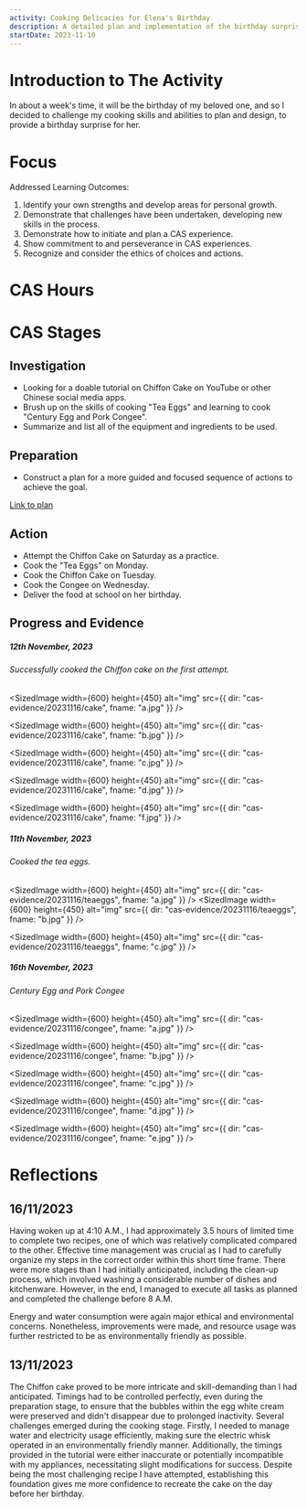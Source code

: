 ```yaml
---
activity: Cooking Delicacies for Elena's Birthday
description: A detailed plan and implementation of the birthday surprise for my friend Elena.
startDate: 2023-11-10
---
```


# Introduction to The Activity

In about a week's time, it will be the birthday of my beloved one, and so I decided to challenge my cooking skills and abilities to plan and design, to provide a birthday surprise for her.

# Focus

Addressed Learning Outcomes:

1. Identify your own strengths and develop areas for personal growth.
2. Demonstrate that challenges have been undertaken, developing new skills in the process.
3. Demonstrate how to initiate and plan a CAS experience.
4. Show commitment to and perseverance in CAS experiences.
5. Recognize and consider the ethics of choices and actions.

# CAS Hours

<CASStrandsHours creativityHours={5} activityHours={0} serviceHours={1} />

# CAS Stages

## Investigation

- Looking for a doable tutorial on Chiffon Cake on YouTube or other Chinese social media apps.
- Brush up on the skills of cooking "Tea Eggs" and learning to cook "Century Egg and Pork Congee".
- Summarize and list all of the equipment and ingredients to be used.

## Preparation

- Construct a plan for a more guided and focused sequence of actions to achieve the goal.

[Link to plan](https://drive.google.com/file/d/1xGx97oHgvNpyUF3ImNTRXxvRVJ0zfpst/view?usp=share_link)

## Action

- Attempt the Chiffon Cake on Saturday as a practice.
- Cook the "Tea Eggs" on Monday.
- Cook the Chiffon Cake on Tuesday.
- Cook the Congee on Wednesday.
- Deliver the food at school on her birthday.

## Progress and Evidence

<Box color="green">
  <h5 className="text-center w-full font-bold box">12th November, 2023</h5>
  <h6 className="text-center w-full font-bold box">
    Successfully cooked the Chiffon cake on the first attempt.
  </h6>
</Box>

<SizedImage
  width={600}
  height={450}
  alt="img"
  src={{ dir: "cas-evidence/20231116/cake", fname: "a.jpg" }}
/>

<SizedImage
  width={600}
  height={450}
  alt="img"
  src={{ dir: "cas-evidence/20231116/cake", fname: "b.jpg" }}
/>

<SizedImage
  width={600}
  height={450}
  alt="img"
  src={{ dir: "cas-evidence/20231116/cake", fname: "c.jpg" }}
/>

<SizedImage
  width={600}
  height={450}
  alt="img"
  src={{ dir: "cas-evidence/20231116/cake", fname: "d.jpg" }}
/>

<SizedImage
  width={600}
  height={450}
  alt="img"
  src={{ dir: "cas-evidence/20231116/cake", fname: "f.jpg" }}
/>

<Box color="orange">
  <h5 className="text-center w-full font-bold box">11th November, 2023</h5>
  <h6 className="text-center w-full font-bold box">Cooked the tea eggs.</h6>
</Box>

<SizedImage
  width={600}
  height={450}
  alt="img"
  src={{ dir: "cas-evidence/20231116/teaeggs", fname: "a.jpg" }}
/>
<SizedImage
  width={600}
  height={450}
  alt="img"
  src={{ dir: "cas-evidence/20231116/teaeggs", fname: "b.jpg" }}
/>

<SizedImage
  width={600}
  height={450}
  alt="img"
  src={{ dir: "cas-evidence/20231116/teaeggs", fname: "c.jpg" }}
/>

<Box color="blue">
  <h5 className="text-center w-full font-bold box">16th November, 2023</h5>
  <h6 className="text-center w-full font-bold box">
    Century Egg and Pork Congee
  </h6>
</Box>

<SizedImage
  width={600}
  height={450}
  alt="img"
  src={{ dir: "cas-evidence/20231116/congee", fname: "a.jpg" }}
/>

<SizedImage
  width={600}
  height={450}
  alt="img"
  src={{ dir: "cas-evidence/20231116/congee", fname: "b.jpg" }}
/>

<SizedImage
  width={600}
  height={450}
  alt="img"
  src={{ dir: "cas-evidence/20231116/congee", fname: "c.jpg" }}
/>

<SizedImage
  width={600}
  height={450}
  alt="img"
  src={{ dir: "cas-evidence/20231116/congee", fname: "d.jpg" }}
/>

<SizedImage
  width={600}
  height={450}
  alt="img"
  src={{ dir: "cas-evidence/20231116/congee", fname: "e.jpg" }}
/>

# Reflections

## 16/11/2023

Having woken up at 4:10 A.M., I had approximately 3.5 hours of limited time to complete two recipes, one of which was relatively complicated compared to the other. Effective time management was crucial as I had to carefully organize my steps in the correct order within this short time frame. There were more stages than I had initially anticipated, including the clean-up process, which involved washing a considerable number of dishes and kitchenware. However, in the end, I managed to execute all tasks as planned and completed the challenge before 8 A.M.

Energy and water consumption were again major ethical and environmental concerns. Nonetheless, improvements were made, and resource usage was further restricted to be as environmentally friendly as possible.

## 13/11/2023

The Chiffon cake proved to be more intricate and skill-demanding than I had anticipated. Timings had to be controlled perfectly, even during the preparation stage, to ensure that the bubbles within the egg white cream were preserved and didn't disappear due to prolonged inactivity. Several challenges emerged during the cooking stage. Firstly, I needed to manage water and electricity usage efficiently, making sure the electric whisk operated in an environmentally friendly manner. Additionally, the timings provided in the tutorial were either inaccurate or potentially incompatible with my appliances, necessitating slight modifications for success. Despite being the most challenging recipe I have attempted, establishing this foundation gives me more confidence to recreate the cake on the day before her birthday.

